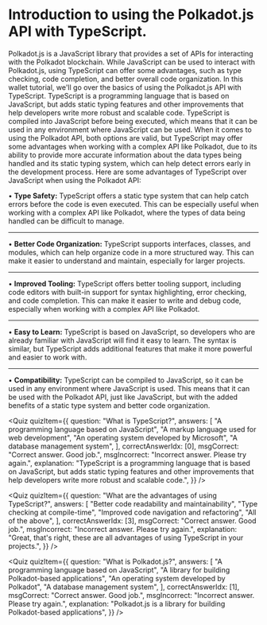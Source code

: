 
# Introduction to using the Polkadot.js API with TypeScript.

Polkadot.js is a JavaScript library that provides a set of APIs for interacting
with the Polkadot blockchain. While JavaScript can be used to interact with
Polkadot.js, using TypeScript can offer some advantages, such as type checking,
code completion, and better overall code organization. In this wallet tutorial,
we'll go over the basics of using the Polkadot.js API with TypeScript.
TypeScript is a programming language that is based on JavaScript, but adds
static typing features and other improvements that help developers write more
robust and scalable code. TypeScript is compiled into JavaScript before being
executed, which means that it can be used in any environment where JavaScript
can be used. When it comes to using the Polkadot API, both options are valid,
but TypeScript may offer some advantages when working with a complex API like
Polkadot, due to its ability to provide more accurate information about the data
types being handled and its static typing system, which can help detect errors
early in the development process. Here are some advantages of TypeScript over
JavaScript when using the Polkadot API:

• **Type Safety:** TypeScript offers a static type system that can help catch
errors before the code is even executed. This can be especially useful when
working with a complex API like Polkadot, where the types of data being handled
can be difficult to manage.

---

• **Better Code Organization:** TypeScript supports interfaces, classes, and
modules, which can help organize code in a more structured way. This can make it
easier to understand and maintain, especially for larger projects.

---

• **Improved Tooling:** TypeScript offers better tooling support, including code
editors with built-in support for syntax highlighting, error checking, and code
completion. This can make it easier to write and debug code, especially when
working with a complex API like Polkadot.

---

• **Easy to Learn:** TypeScript is based on JavaScript, so developers who are
already familiar with JavaScript will find it easy to learn. The syntax is
similar, but TypeScript adds additional features that make it more powerful and
easier to work with.

---

• **Compatibility:** TypeScript can be compiled to JavaScript, so it can be used
in any environment where JavaScript is used. This means that it can be used with
the Polkadot API, just like JavaScript, but with the added benefits of a static
type system and better code organization.

<Quiz
  quizItem={{
    question: "What is TypeScript?",
    answers: [
      "A programming language based on JavaScript",
      "A markup language used for web development",
      "An operating system developed by Microsoft",
      "A database management system",
    ],
    correctAnswerIdx: [0],
    msgCorrect: "Correct answer. Good job.",
    msgIncorrect: "Incorrect answer. Please try again.",
    explanation:
      "TypeScript is a programming language that is based on JavaScript, but adds static typing features and other improvements that help developers write more robust and scalable code.",
  }}
/>

<Quiz
  quizItem={{
    question: "What are the advantages of using TypeScript?",
    answers: [
      "Better code readability and maintainability",
      "Type checking at compile-time",
      "Improved code navigation and refactoring",
      "All of the above",
    ],
    correctAnswerIdx: [3],
    msgCorrect: "Correct answer. Good job.",
    msgIncorrect: "Incorrect answer. Please try again.",
    explanation:
      "Great, that's right, these are all advantages of using TypeScript in your projects.",
  }}
/>

<Quiz
  quizItem={{
    question: "What is Polkadot.js?",
    answers: [
      "A programming language based on JavaScript",
      "A library for building Polkadot-based applications",
      "An operating system developed by Polkadot",
      "A database management system",
    ],
    correctAnswerIdx: [1],
    msgCorrect: "Correct answer. Good job.",
    msgIncorrect: "Incorrect answer. Please try again.",
    explanation:
      "Polkadot.js is a library for building Polkadot-based applications",
  }}
/>
